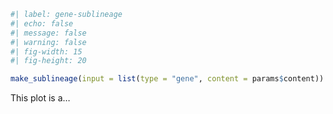 ```r
#| label: gene-sublineage
#| echo: false
#| message: false
#| warning: false
#| fig-width: 15
#| fig-height: 20

make_sublineage(input = list(type = "gene", content = params$content))

```
This plot is a...